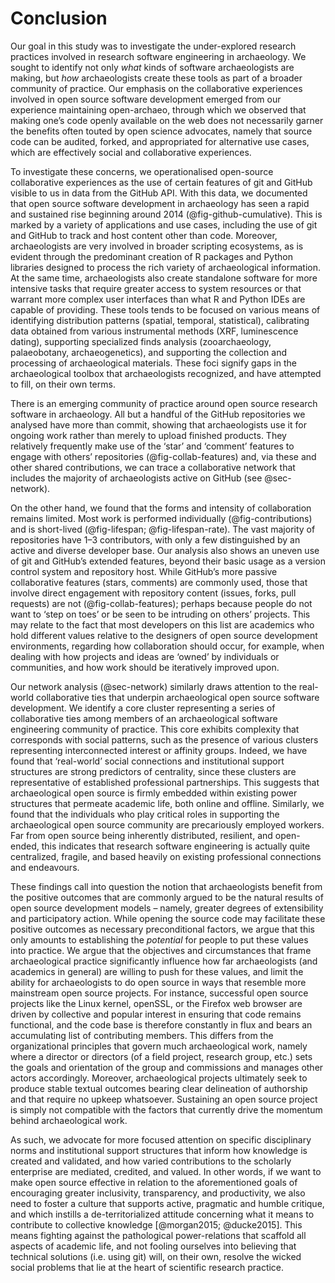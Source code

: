 # Conclusion

Our goal in this study was to investigate the under-explored research practices involved in research software engineering in archaeology.
We sought to identify not only _what_ kinds of software archaeologists are making, but _how_ archaeologists create these tools as part of a broader community of practice. 
Our emphasis on the collaborative experiences involved in open source software development emerged from our experience maintaining open-archaeo, through which we observed that making one's code openly available on the web does not necessarily garner the benefits often touted by open science advocates, namely that source code can be audited, forked, and appropriated for alternative use cases, which are effectively social and collaborative experiences.

To investigate these concerns, we operationalised open-source collaborative experiences as the use of certain features of git and GitHub visible to us in data from the GitHub API. 
With this data, we documented that open source software development in archaeology has seen a rapid and sustained rise beginning around 2014 (@fig-github-cumulative). 
This is marked by a variety of applications and use cases, including the use of git and GitHub to track and host content other than code. 
Moreover, archaeologists are very involved in broader scripting ecosystems, as is evident through the predominant creation of R packages and Python libraries designed to process the rich variety of archaeological information. 
At the same time, archaeologists also create standalone software for more intensive tasks that require greater access to system resources or that warrant more complex user interfaces than what R and Python IDEs are capable of providing.
These tools tends to be focused on various means of identifying distribution patterns (spatial, temporal, statistical), calibrating data obtained from various instrumental methods (XRF, luminescence dating), supporting specialized finds analysis (zooarchaeology, palaeobotany, archaeogenetics), and supporting the collection and processing of archaeological materials.
These foci signify gaps in the archaeological toolbox that archaeologists recognized, and have attempted to fill, on their own terms.

There is an emerging community of practice around open source research software in archaeology. 
All but a handful of the GitHub repositories we analysed have more than commit, showing that archaeologists use it for ongoing work rather than merely to upload finished products.
They relatively frequently make use of the 'star' and 'comment' features to engage with others' repositories (@fig-collab-features) and, via these and other shared contributions, we can trace a collaborative network that includes the majority of archaeologists active on GitHub (see @sec-network).

On the other hand, we found that the forms and intensity of collaboration remains limited.
Most work is performed individually (@fig-contributions) and is short-lived (@fig-lifespan; @fig-lifespan-rate). 
The vast majority of repositories have 1--3 contributors, with only a few distinguished by an active and diverse developer base. 
Our analysis also shows an uneven use of git and GitHub's extended features, beyond their basic usage as a version control system and repository host. 
While GitHub's more passive collaborative features (stars, comments) are commonly used, those that involve direct engagement with repository content (issues, forks, pull requests) are not (@fig-collab-features); 
perhaps because people do not want to 'step on toes' or be seen to be intruding on others' projects. 
This may relate to the fact that most developers on this list are academics who hold different values relative to the designers of open source development environments, regarding how collaboration should occur, for example, when dealing with how projects and ideas are 'owned' by individuals or communities, and how work should be iteratively improved upon.

Our network analysis (@sec-network) similarly draws attention to the real-world collaborative ties that underpin archaeological open source software development.
We identify a core cluster representing a series of collaborative ties among members of an archaeological software engineering community of practice.
This core exhibits complexity that corresponds with social patterns, such as the presence of various clusters representing interconnected interest or affinity groups.
Indeed, we have found that 'real-world' social connections and institutional support structures are strong predictors of centrality, since these clusters are representative of established professional partnerships.
This suggests that archaeological open source is firmly embedded within existing power structures that permeate academic life, both online and offline.
Similarly, we found that the individuals who play critical roles in supporting the archaeological open source community are precariously employed workers. 
Far from open source being inherently distributed, resilient, and open-ended, this indicates that research software engineering is actually quite centralized, fragile, and based heavily on existing professional connections and endeavours.

These findings call into question the notion that archaeologists benefit from the positive outcomes that are commonly argued to be the natural results of open source development models -- namely, greater degrees of extensibility and participatory action.
While opening the source code may facilitate these positive outcomes as necessary preconditional factors, we argue that this only amounts to establishing the _potential_ for people to put these values into practice.
We argue that the objectives and circumstances that frame archaeological practice significantly influence how far archaeologists (and academics in general) are willing to push for these values, and limit the ability for archaeologists to do open source in ways that resemble more mainstream open source projects.
For instance, successful open source projects like the Linux kernel, openSSL, or the Firefox web browser are driven by collective and popular interest in ensuring that code remains functional, and the code base is therefore constantly in flux and bears an accumulating list of contributing members.
This differs from the organizational principles that govern much archaeological work, namely where a director or directors (of a field project, research group, etc.) sets the goals and orientation of the group and commissions and manages other actors accordingly. 
Moreover, archaeological projects ultimately seek to produce stable textual outcomes bearing clear delineation of authorship and that require no upkeep whatsoever. 
Sustaining an open source project is simply not compatible with the factors that currently drive the momentum behind archaeological work.

As such, we advocate for more focused attention on specific disciplinary norms and institutional support structures that inform how knowledge is created and validated, and how varied contributions to the scholarly enterprise are mediated, credited, and valued.
In other words, if we want to make open source effective in relation to the aforementioned goals of encouraging greater inclusivity, transparency, and productivity, we also need to foster a culture that supports active, pragmatic and humble critique, and which instills a de-territorialized attitude concerning what it means to contribute to collective knowledge [@morgan2015; @ducke2015].
This means fighting against the pathological power-relations that scaffold all aspects of academic life, and not fooling ourselves into believing that technical solutions (i.e. using git) will, on their own, resolve the wicked social problems that lie at the heart of scientific research practice.

